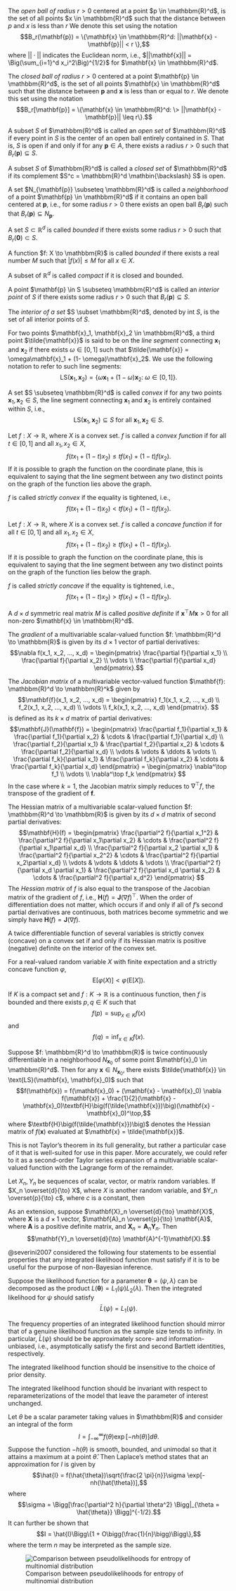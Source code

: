 \appendix

\chapter{Chapter 2}\label{appendix:A}
\index{Appendix@\emph{Appendix A}}

\section{Definitions and Notation}

\subsection{Open and Closed Balls}

\subsubsection{Open Ball} The *open ball of radius* $r > 0$ centered at a point $p \in \mathbbm{R}^d$, is the set of all points $x \in \mathbbm{R}^d$ such that the distance between $p$ and $x$ is less than $r$ We denote this set using the notation $$B_r(\mathbf{p}) = \{\mathbf{x} \in \mathbbm{R}^d: ||\mathbf{x} - \mathbf{p}|| < r \},$$ where $||\cdot||$ indicates the Euclidean norm, i.e., $||\mathbf{x}|| = \Big(\sum_{i=1}^d x_i^2\Big)^{1/2}$ for $\mathbf{x} \in \mathbbm{R}^d$.

\subsubsection{Closed Ball} The *closed ball of radius* $r > 0$ centered at a point $\mathbf{p} \in \mathbbm{R}^d$, is the set of all points $\mathbf{x} \in \mathbbm{R}^d$ such that the distance between $\mathbf{p}$ and $\mathbf{x}$ is less than or equal to $r$. We denote this set using the notation $$B_r[\mathbf{p}] = \{\mathbf{x} \in \mathbbm{R}^d: \> ||\mathbf{x} - \mathbf{p}|| \leq r\}.$$

\subsection{Open and Closed Sets}

\subsubsection{Open Set} A subset $S$ of $\mathbbm{R}^d$ is called an *open set* of $\mathbbm{R}^d$ if every point in $S$ is the center of an open ball entirely contained in $S$. That is, $S$ is open if and only if for any $\mathbf{p} \in A$, there exists a radius $r > 0$ such that $B_r(\mathbf{p}) \subseteq S$.

\subsubsection{Closed Set} A subset $S$ of $\mathbbm{R}^d$ is called a *closed set* of $\mathbbm{R}^d$ if its complement $S^c = \mathbbm{R}^d \mathbin{\backslash} S$ is open.

\subsection{Neighborhoods}

A set $N_{\mathbf{p}} \subseteq \mathbbm{R}^d$ is called a *neighborhood* of a point $\mathbf{p} \in \mathbbm{R}^d$ if it contains an open ball centered at $\mathbf{p}$, i.e., for some radius $r > 0$ there exists an open ball $B_r(\mathbf{p})$ such that $B_r(\mathbf{p}) \subseteq N_{\mathbf{p}}$.

\subsection{Boundedness}

\subsubsection{Bounded Set} A set $S \subset \mathbb{R}^d$ is called *bounded* if there exists some radius $r > 0$ such that $B_r(\mathbf{0}) \subset S$.

\subsubsection{Bounded Function} A function $f: X \to \mathbbm{R}$ is called *bounded* if there exists a real number $M$ such that $|f(x)| \leq M$ for all $x \in X$.

\subsection{Compact Set}

A subset of $\mathbb{R}^d$ is called *compact* if it is closed and bounded.

\subsection{Interiority}

\subsubsection{Interior Point}

A point $\mathbf{p} \in S \subseteq \mathbbm{R}^d$ is called an *interior point* of $S$ if there exists some radius $r > 0$ such that $B_r(\mathbf{p}) \subseteq S$.

\subsubsection{Interior of a Set} The *interior of a set* $S \subset \mathbbm{R}^d$, denoted by int $S$, is the set of all interior points of $S$.

\subsection{Line Segments}

For two points $\mathbf{x}_1, \mathbf{x}_2 \in \mathbbm{R}^d$, a third point $\tilde{\mathbf{x}}$ is said to be on the *line segment* connecting $\mathbf{x}_1$ and $\mathbf{x}_2$ if there exists $\omega \in [0, 1]$ such that $\tilde{\mathbf{x}} = \omega\mathbf{x}_1 + (1- \omega)\mathbf{x}_2$.  We use the following notation to refer to such line segments: $$\text{LS}(\mathbf{x}_1, \mathbf{x}_2) = \{\omega\mathbf{x}_1 + (1- \omega)\mathbf{x}_2: \> \omega \in [0, 1]\}.$$

\subsection{Convexity and Concavity}

\subsubsection{Convex Set} A set $S \subseteq \mathbbm{R}^d$ is called *convex* if for any two points $\mathbf{x}_1, \mathbf{x}_2 \in S$, the line segment connecting $\mathbf{x}_1$ and $\mathbf{x}_2$ is entirely contained within $S$, i.e., $$\text{LS}(\mathbf{x}_1, \mathbf{x}_2) \subseteq S \text{ for all } \mathbf{x}_1, \mathbf{x}_2 \in S.$$

\subsubsection{Convex Function} Let $f: X \to \mathbb{R}$, where $X$ is a convex set. $f$ is called a *convex function* if for all $t \in [0, 1]$ and all $x_1, x_2 \in X$, $$f(t x_1 + (1-t)x_2) \leq tf(x_1) + (1-t)f(x_2).$$ If it is possible to graph the function on the coordinate plane, this is equivalent to saying that the line segment between any two distinct points on the graph of the function lies above the graph.

$f$ is called *strictly convex* if the equality is tightened, i.e., $$f(t x_1 + (1-t)x_2) < tf(x_1) + (1-t)f(x_2).$$ 
\subsubsection{Concave Function} Let $f: X \to \mathbb{R}$, where $X$ is a convex set. $f$ is called a *concave function* if for all $t \in [0, 1]$ and all $x_1, x_2 \in X$, $$f(t x_1 + (1-t)x_2) \geq tf(x_1) + (1-t)f(x_2).$$ If it is possible to graph the function on the coordinate plane, this is equivalent to saying that the line segment between any two distinct points on the graph of the function lies below the graph.

$f$ is called *strictly concave* if the equality is tightened, i.e., $$f(t x_1 + (1-t)x_2) > tf(x_1) + (1-t)f(x_2).$$ 

\subsection{Positive Definiteness}

A $d \times d$ symmetric real matrix $M$ is called *positive definite* if $\mathbf{x}^\top M \mathbf{x} > 0$ for all non-zero $\mathbf{x} \in \mathbbm{R}^d$.

\subsection{Derivatives of Multivariable Functions}

\subsubsection{Gradient}

The *gradient* of a multivariable scalar-valued function $f: \mathbbm{R}^d \to \mathbbm{R}$ is given by its $d\times 1$ vector of partial derivatives:
$$\nabla f(x_1, x_2, ..., x_d) = 
\begin{pmatrix}
\frac{\partial f}{\partial x_1} \\
\frac{\partial f}{\partial x_2} \\
\vdots \\
\frac{\partial f}{\partial x_d}
\end{pmatrix}.$$

\subsubsection{Jacobian Matrix}

The *Jacobian matrix* of a multivariable vector-valued function $\mathbf{f}: \mathbbm{R}^d \to \mathbbm{R}^k$ given by
$$\mathbf{f}(x_1, x_2, ..., x_d) = 
\begin{pmatrix}
f_1(x_1, x_2, ..., x_d) \\
f_2(x_1, x_2, ..., x_d) \\
\vdots \\
f_k(x_1, x_2, ..., x_d)
\end{pmatrix}.
$$ is defined as its $k \times d$ matrix of partial derivatives:
$$\mathbf{J}(\mathbf{f}) = 
\begin{pmatrix} 
\frac{\partial f_1}{\partial x_1} & \frac{\partial f_1}{\partial x_2} & \cdots & \frac{\partial f_1}{\partial x_d} \\ 
\frac{\partial f_2}{\partial x_1} & \frac{\partial f_2}{\partial x_2} & \cdots & \frac{\partial f_2}{\partial x_d} \\ 
\vdots & \vdots & \ddots & \vdots \\ 
\frac{\partial f_k}{\partial x_1} & \frac{\partial f_k}{\partial x_2} & \cdots & \frac{\partial f_k}{\partial x_d}
\end{pmatrix} =
\begin{pmatrix}
\nabla^\top f_1 \\
\vdots \\
\nabla^\top f_k
\end{pmatrix}
$$ In the case where $k = 1$, the Jacobian matrix simply reduces to $\nabla^\top f$, the transpose of the gradient of $\mathbf{f}$.

\subsubsection{Hessian Matrix} The Hessian matrix of a multivariable scalar-valued function $f: \mathbbm{R}^d \to \mathbbm{R}$ is given by its $d\times d$ matrix of second partial derivatives:
$$\mathbf{H}(f) = 
\begin{pmatrix} 
\frac{\partial^2 f}{\partial x_1^2} & \frac{\partial^2  f}{\partial x_1\partial x_2} & \cdots & \frac{\partial^2  f}{\partial x_1\partial x_d} \\ 
\frac{\partial^2  f}{\partial  x_2 \partial x_1} & \frac{\partial^2  f}{\partial x_2^2} & \cdots & \frac{\partial^2  f}{\partial x_2\partial x_d} \\ 
\vdots & \vdots & \ddots & \vdots \\ 
\frac{\partial^2  f}{\partial  x_d \partial x_1} & \frac{\partial^2  f}{\partial x_d \partial x_2} & \cdots & \frac{\partial^2  f}{\partial x_d^2}
\end{pmatrix}
$$ The *Hessian matrix* of $f$ is also equal to the transpose of the Jacobian matrix of the gradient of $f$, i.e., $\mathbf{H}(f) = \mathbf{J}(\nabla f)^\top$. When the order of differentiation does not matter, which occurs if and only if all of $f$'s second partial derivatives are continuous, both matrices become symmetric and we simply have $\mathbf{H}(f) = \mathbf{J}(\nabla f)$. 

A twice differentiable function of several variables is strictly convex (concave) on a convex set if and only if its Hessian matrix is positive (negative) definite on the interior of the convex set.

\section{Theorems}

\subsection{Jensen's Inequality}

For a real-valued random variable $X$ with finite expectation and a strictly concave function $\varphi$, $$\text{E}[\varphi(X)] < \varphi(\text{E}[X]).$$

\subsection{The Extreme Value Theorem}

If $K$ is a compact set and $f: K \to \mathbb{R}$ is a continuous function, then $f$ is bounded and there exists $p, q \in K$ such that $$f(p) = \sup_{x \in K}f(x)$$ and $$f(q) = \inf_{x \in K}f(x).$$

\subsection{Taylor's Theorem}

Suppose $f: \mathbbm{R}^d \to \mathbbm{R}$ is twice continuously differentiable in a neighborhood $N_{\mathbf{x}_0}$ of some point $\mathbf{x}_0 \in \mathbbm{R}^d$. Then for any $\mathbf{x} \in N_{\mathbf{x}_0}$, there exists $\tilde{\mathbf{x}} \in \text{LS}(\mathbf{x}, \mathbf{x}_0)$ such that $$f(\mathbf{x}) = f(\mathbf{x}_0) + (\mathbf{x} - \mathbf{x}_0) \nabla f(\mathbf{x}) + \frac{1}{2}(\mathbf{x} - \mathbf{x}_0)\textbf{H}\big(f(\tilde{\mathbf{x}})\big)(\mathbf{x} - \mathbf{x}_0)^\top,$$ where $\textbf{H}\big(f(\tilde{\mathbf{x}})\big)$ denotes the Hessian matrix of $f(\mathbf{x})$ evaluated at $\mathbf{x} = \tilde{\mathbf{x}}$.

This is not Taylor's theorem in its full generality, but rather a particular case of it that is well-suited for use in this paper. More accurately, we could refer to it as a second-order Taylor series expansion of a multivariable scalar-valued function with the Lagrange form of the remainder.

\subsection{Slutsky's Theorem}

Let $X_n,Y_n$ be sequences of scalar, vector, or matrix random variables. If $X_n \overset{d}{\to} X$, where $X$ is another random variable, and $Y_n \overset{p}{\to} c$, where $c$ is a constant, then
\begin{enumerate}[label = \roman*)]
  \item $X_n + Y_n \overset{d}{\to} X + c$;
  \item $X_nY_n \overset{d}{\to} Xc$;
  \item $X_n / Y_n \overset{d}{\to} X / c$, assuming $c$ is invertible.
\end{enumerate}

As an extension, suppose $\mathbf{X}_n \overset{d}{\to} \mathbf{X}$, where $\mathbf{X}$ is a $d \times 1$ vector, $\mathbf{A}_n \overset{p}{\to} \mathbf{A}$, where $\mathbf{A}$ is a positive definite matrix, and $\mathbf{X}_n = \mathbf{A}_n \mathbf{Y}_n$. Then $$\mathbf{Y}_n \overset{d}{\to} \mathbf{A}^{-1}\mathbf{X}.$$

\chapter{Chapter 4}\label{appendix:B}
\index{Appendix@\emph{Appendix B}}

\section{Desirable Properties of the Integrated Likelihood}

@severini2007 considered the following four statements to be essential properties that any integrated likelihood function must satisfy if it is to be useful for the purpose of non-Bayesian inference. 

\subsection{Property 1}

Suppose the likelihood function for a parameter $\symbf{\theta} = (\psi, \lambda)$ can be decomposed as the product $L(\symbf{\theta}) = L_1(\psi)L_2(\lambda)$. Then the integrated likelihood for $\psi$ should satisfy $$\bar{L}(\psi) = L_1(\psi).$$ 

\subsection{Property 2}

The frequency properties of an integrated likelihood function should mirror that of a genuine likelihood function as the sample size tends to infinity. In particular, $\bar{L}(\psi)$ should be be approximately score- and information-unbiased, i.e., asymptotically satisfy the first and second Bartlett identities, respectively. 

\subsection{Property 3}

The integrated likelihood function should be insensitive to the choice of prior density.

\subsection{Property 4}

The integrated likelihood function should be invariant with respect to reparameterizations of the model that leave the parameter of interest unchanged.

\section{Laplace's Method}

Let $\theta$ be a scalar parameter taking values in $\mathbbm{R}$ and consider an integral of the form $$I = \int_{-\infty}^{\infty} f(\theta) \exp[-nh(\theta)]d\theta.$$ Suppose the function $-h(\theta)$ is smooth, bounded, and unimodal so that it attains a maximum at a point $\hat{\theta}$. Then Laplace's method states that an approximation for $I$ is given by $$\hat{I} = f(\hat{\theta})\sqrt{\frac{2 \pi}{n}}\sigma \exp[-nh(\hat{\theta})],$$
where $$\sigma = \Bigg[\frac{\partial^2 h}{\partial \theta^2} \Bigg|_{\theta = \hat{\theta}} \Bigg]^{-1/2}.$$ It can further be shown that $$I = \hat{I}\Bigg\{1 + O\bigg(\frac{1}{n}\bigg)\Bigg\},$$ where the term $n$ may be interpreted as the sample size.

\chapter{Chapter 5}\label{appendix:C}
\index{Appendix@\emph{Appendix C}}

![Comparison between pseudolikelihoods for entropy of multinomial distribution](multinomial_entropy_pseudolikelihoods.png)



